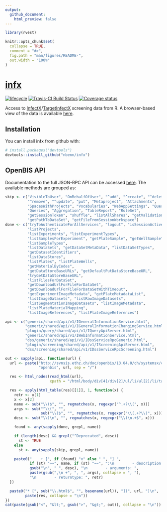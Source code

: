 ```yaml
---
output:
  github_document:
    html_preview: false
---
```


<!-- README.md is generated from README.Rmd. Please edit that file -->
<!-- build with rmarkdown::render("README.Rmd") -->

```r
library(rvest)

knitr::opts_chunk$set(
  collapse = TRUE,
  comment = "#>",
  fig.path = "man/figures/README-",
  out.width = "100%"
)
```
# [infx](https://nbenn.github.io/infx)

[![lifecycle](https://img.shields.io/badge/lifecycle-experimental-orange.svg)](https://img.shields.io/badge/lifecycle-experimental-orange.svg)
[![Travis-CI Build Status](https://travis-ci.org/nbenn/infx.svg?branch=master)](https://travis-ci.org/nbenn/infx)
[![Coverage status](https://codecov.io/gh/nbenn/infx/branch/master/graph/badge.svg)](https://codecov.io/github/nbenn/infx?branch=master)

Access to [InfectX](http://www.infectx.ch)/[TargetInfectX](https://www.targetinfectx.ch) screening data from R. A browser-based view of the data is available [here](http://www.infectx.ch/databrowser).

## Installation

You can install infx from github with:

```r
# install.packages("devtools")
devtools::install_github("nbenn/infx")
```

## OpenBIS API

Documentation to the full JSON-RPC API can be accessed [here](https://wiki-bsse.ethz.ch/display/openBISDoc1304/openBIS+JSON+API). The available methods are grouped as:

```r
skip <- c("VisibleToUser", "OnBehalfOfUser", "^add", "^create", "^delete",
          "^remove", "^update", "put", "Metaproject", "Attachments",
          "SpacesWithProjects", "Vocabularies", "WebAppSettings", "Query",
          "Queries", "Aggregation", "TableReport", "RoleSet",
          "getSessionToken", "shuffle", "listAllShares", "getValidationScript",
          "getPathToDataSet", "getFileFromSessionWorkspace")
done <- c("tryToAuthenticateForAllServices", "logout", "isSessionActive",
          "listProjects",
          "listExperiments", "listExperimentTypes",
          "listSamplesForExperiment", "getPlateSample", "getWellSample",
          "listSampleTypes",
          "listDataSets", "getDataSetMetaData", "listDataSetTypes",
          "getDatasetIdentifiers",
          "listDataStores",
          "listPlates", "listPlateWells",
          "getMaterialByCodes",
          "getDataStoreBaseURLs", "getDefaultPutDataStoreBaseURL",
          "tryGetDataStoreBaseURL",
          "listFilesForDataSet",
          "getDownloadUrlForFileForDataSet",
          "getDownloadUrlForFileForDataSetWithTimeout",
          "getExperimentImageMetadata", "getPlateMetadataList",
          "listImageDatasets", "listRawImageDatasets",
          "listSegmentationImageDatasets", "listImageMetadata",
          "listPlateMaterialMapping",
          "listImageReferences", "listPlateImageReferences")

api <- c("generic/shared/api/v1/IGeneralInformationService.html",
         "generic/shared/api/v1/IGeneralInformationChangingService.html",
         "plugin/query/shared/api/v1/IQueryApiServer.html",
         "generic/shared/api/v1/IWebInformationService.html",
         "dss/generic/shared/api/v1/IDssServiceRpcGeneric.html",
         "plugin/screening/shared/api/v1/IScreeningApiServer.html",
         "dss/screening/shared/api/v1/IDssServiceRpcScreening.html")

out <- sapply(api, function(url) {
  url <- paste("http://svnsis.ethz.ch/doc/openbis/13.04.0/ch/systemsx/cisd",
               "openbis", url, sep = "/")

  res <- html_nodes(read_html(url),
                    xpath = "/html/body/div[4]/div[2]/ul/li/ul[2]/li/table")

  res <- apply(html_table(res)[[1]], 1, function(x) {
    retr <- x[1]
    x <- x[2]
    name <- sub("\\($", "", regmatches(x, regexpr("^.+?\\(", x)))
    args <- sub("^\\(", "",
                sub("\\)$", "", regmatches(x, regexpr("\\(.+?\\)", x))))
    desc <- sub("\\)\n", "", regmatches(x, regexpr("\\)\n.+$", x)))

    found <- any(sapply(done, grepl, name))

    if (length(desc) && grepl("^Deprecated", desc))
      st <- TRUE
    else
      st <- any(sapply(skip, grepl, name))

    paste0("    + [", if (found) "x" else " ", "] ",
           if (st) "~~", name, if (st) "~~", ":\n        - description: ",
           gsub("\n", " ", desc), "\n        - arguments: ",
           paste(gsub(",\n +", ", ", args), collapse = ", "),
           "\n        - returntype: ", retr)
  })

  paste0("* [", sub("\\.html$", "", basename(url)), "](", url, ")\n",
         paste(res, collapse = "\n"))
})
cat(paste(gsub("<", "&lt;", gsub(">", "&gt;", out)), collapse = "\n"))
```

